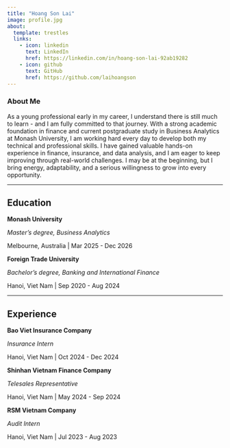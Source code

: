 ```yaml
---
title: "Hoang Son Lai"
image: profile.jpg
about:
  template: trestles
  links:
    - icon: linkedin
      text: LinkedIn
      href: https://linkedin.com/in/hoang-son-lai-92ab19282
    - icon: github
      text: GitHub
      href: https://github.com/laihoangson
---
```


### About Me

As a young professional early in my career, I understand there is still much to learn - and I am fully committed to that journey. With a strong academic foundation in finance and current postgraduate study in Business Analytics at Monash University, I am working hard every day to develop both my technical and professional skills. I have gained valuable hands-on experience in finance, insurance, and data analysis, and I am eager to keep improving through real-world challenges. I may be at the beginning, but I bring energy, adaptability, and a serious willingness to grow into every opportunity.

---

## Education

**Monash University**  

*Master's degree, Business Analytics*

Melbourne, Australia | Mar 2025 - Dec 2026

**Foreign Trade University**  

*Bachelor's degree, Banking and International Finance*

Hanoi, Viet Nam | Sep 2020 - Aug 2024

---

## Experience

**Bao Viet Insurance Company**  

*Insurance Intern*

Hanoi, Viet Nam | Oct 2024 - Dec 2024

**Shinhan Vietnam Finance Company**

*Telesales Representative*

Hanoi, Viet Nam | May 2024 - Sep 2024

**RSM Vietnam Company**  

*Audit Intern*

Hanoi, Viet Nam | Jul 2023 - Aug 2023
